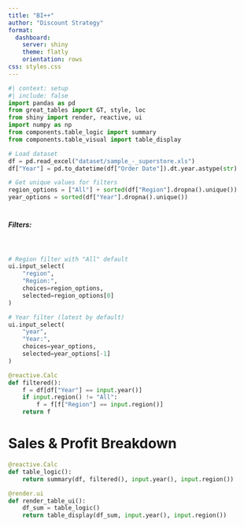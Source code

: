 ```yaml
---
title: "BI++"
author: "Discount Strategy"
format: 
  dashboard:
    server: shiny
    theme: flatly
    orientation: rows
css: styles.css
---
```


```python
#| context: setup
#| include: false
import pandas as pd
from great_tables import GT, style, loc
from shiny import render, reactive, ui
import numpy as np
from components.table_logic import summary
from components.table_visual import table_display

# Load dataset
df = pd.read_excel("dataset/sample_-_superstore.xls")
df["Year"] = pd.to_datetime(df["Order Date"]).dt.year.astype(str)

# Get unique values for filters
region_options = ["All"] + sorted(df["Region"].dropna().unique())
year_options = sorted(df["Year"].dropna().unique())
```


# {.sidebar}

##### Filters:
<br>
```python
# Region filter with "All" default
ui.input_select(
    "region", 
    "Region:", 
    choices=region_options, 
    selected=region_options[0]
)

# Year filter (latest by default)
ui.input_select(
    "year", 
    "Year:", 
    choices=year_options, 
    selected=year_options[-1]
)

@reactive.Calc
def filtered():
    f = df[df["Year"] == input.year()]
    if input.region() != "All":
        f = f[f["Region"] == input.region()]
    return f
```

# Sales & Profit Breakdown
```python
@reactive.Calc
def table_logic():
    return summary(df, filtered(), input.year(), input.region())

@render.ui
def render_table_ui():
    df_sum = table_logic()
    return table_display(df_sum, input.year(), input.region())
```

